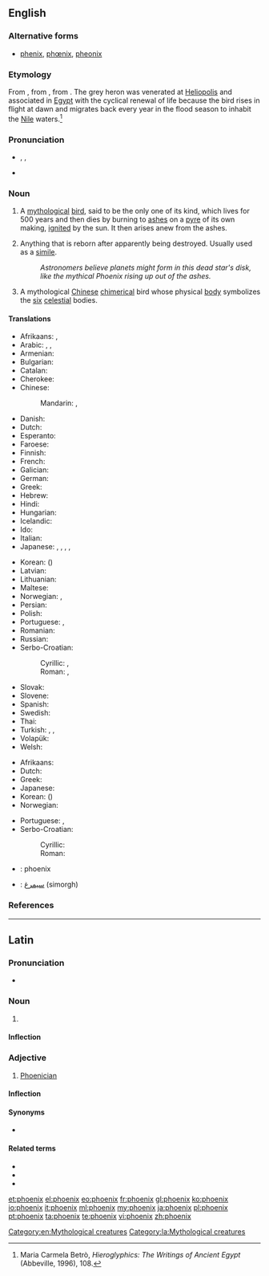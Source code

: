 {{also|Phoenix}}
==English==
{{wikipedia}}

===Alternative forms===
* [[phenix]], [[phœnix]], [[pheonix]]

===Etymology===
From {{etyl|la|en}} {{term|phoenīx|lang=la}}, from {{etyl|grc|en}} {{term|sc=polytonic|φοῖνιξ|tr=phoĩnix|lang=grc}}, from {{etyl|egy|en}} {{term|bnw||[[grey heron]]|tr=boinu|lang=egy}}. The grey heron was venerated at [[Heliopolis]] and associated in [[Egypt]] with the cyclical renewal of life because the bird rises in flight at dawn and migrates back every year in the flood season to inhabit the [[Nile]] waters.<ref>Maria Carmela Betrò, ''Hieroglyphics: The Writings of Ancient Egypt'' (Abbeville, 1996), 108.</ref>

===Pronunciation===
* {{enPR|fē'nĭks}}, {{IPA|/ˈfiːnɪks/}}, {{X-SAMPA|/"fi:nIks/}}
* {{rhymes|iːnɪks}}

===Noun===
{{en-noun|phoenix|phoenixes}}

# {{context|mythology|lang=en}} A [[mythological]] [[bird]], said to be the only one of its kind, which lives for 500 years and then dies by burning to [[ash]]es on a [[pyre]] of its own making, [[ignite]]d by the sun.  It then arises anew from the ashes.
# {{context|figuratively|lang=en}} Anything that is reborn after apparently being destroyed. Usually used as a [[simile]].
#: ''Astronomers believe planets might form in this dead star's disk, like the mythical Phoenix rising up out of the ashes.''
# {{context|mythology|lang=en}} A mythological [[Chinese]] [[chimerical]] bird whose physical [[body]] symbolizes the [[six]] [[celestial]] bodies.

====Translations====
{{trans-top|mythological bird}}
* Afrikaans: {{t|af|feniks}}, {{t|af|feniksvoël}}
* Arabic: {{t|ar|عنقاء|tr=3anqaa'|sc=Arab}}, {{t|ar|فينيكس|tr=finiks|sc=Arab}}, {{t|ar|فقنس|m|tr=fuqnus |sc=Arab}}
* Armenian: {{t|hy|փյունիկ|tr=p’yunik}}
* Bulgarian: {{t|bg|феникс|m|tr=feniks}}
* Catalan: {{t|ca|fènix|m}}
* Cherokee: {{t|chr|ᏧᎴᎯᏌᏅᎯ|sc=Cher}}
* Chinese:
*: Mandarin: {{t|cmn|鳳凰|sc=Hani}}, {{t+|cmn|凤凰|tr=fènghuáng|sc=Hani}}
* Danish: {{t|da|føniks|c}}
* Dutch: {{t|nl|feniks|m}}
* Esperanto: {{t|eo|fenikso}}
* Faroese: {{t|fo|føniks|m}}
* Finnish: {{t|fi|feeniks}}
* French: {{t+|fr|phénix|m}}
* Galician: {{t+|gl|fénix|f}}
* German: {{t+|de|Phönix}}
* Greek: {{t+|el|φοίνικας|m|tr=foínikas}}
* Hebrew: {{t|he|עוף החול}}
* Hindi: {{t|hi|अमरपक्षी|tr=amarapakṣī}}
* Hungarian: {{t+|hu|főnix}}
* Icelandic: {{t|is|fönix|m}}
* Ido: {{t+|io|fenixo}}
* Italian: {{t+|it|fenice|f}}
* Japanese: {{t|ja|鳳凰|tr=ほうおう, hōō|sc=Jpan}}, {{t+|ja|朱雀|tr=すざく, suzaku|sc=Jpan}}, {{t|ja|不死鳥|tr=ふしちょう, fushichō|sc=Jpan}}, {{t|ja|火の鳥|tr=ひのとり, hinotori|sc=Jpan}}, {{t|ja|フェニックス|tr=fenikkusu|sc=Jpan}}
{{trans-mid}}
* Korean: {{t|ko|불사조|tr=bulsajo|sc=Kore}} ({{t+|ko|不死鳥|sc=Kore}})
* Latvian: {{t|lv|fēnikss}}
* Lithuanian: {{t|lt|feniksas|m}}
* Maltese: {{t|mt|Feniċju}}
* Norwegian: {{t+|no|føniks|m}}, {{t|no|ildfugl|m}}
* Persian: {{t|fa|ققنس|tr=qaqnos}}
* Polish: {{t+|pl|feniks|m}}
* Portuguese: {{t|pt|fênix|f}} {{qualifier|Brazil}}, {{t+|pt|fénix|f}} {{qualifier|Portugal}}
* Romanian: {{t|ro|fenix|m}}
* Russian: {{t+|ru|феникс|m|tr=féniks}}
* Serbo-Croatian:
*: Cyrillic: {{t|sh|феникс|m}}, {{t|sh|жар-птица|f}}
*: Roman: {{t|sh|feniks|m}}, {{t|sh|žar-ptica|f}}
* Slovak: {{t|sk|fénix|m}}
* Slovene: {{t+|sl|feniks|m}}
* Spanish: {{t+|es|fénix|m}}
* Swedish: {{t+|sv|fenix|c}}
* Thai: {{t|th|นกฟีนิกซ์}}
* Turkish: {{t+|tr|Anka}}, {{t+|tr|Zümrüdüanka}}, {{t+|tr|Simurg}}
* Volapük: {{t+|vo|fönig}}
* Welsh: {{t|cy|ffenics|m}}
{{trans-bottom}}

{{trans-top|anything reborn after apparently being destroyed}}
* Afrikaans: {{t|af|feniks}}
* Dutch: {{t|nl|feniks|m}}
* Greek: {{t+|el|φοίνικας|m|tr=foínikas|sc=Grek}}
* Japanese: {{t|ja|不死鳥|tr=ふしちょう, fushichō|sc=Jpan}}
* Korean: {{t|ko|불사조|tr=bulsajo|sc=Kore}} ({{t+|ko|不死鳥|sc=Kore}})
* Norwegian: {{t+|no|føniks|m}}
{{trans-mid}}
* Portuguese: {{t|pt|fênix|f}} {{qualifier|Brazil}}, {{t+|pt|fénix|f}} {{qualifier|Portugal}}
* Serbo-Croatian:
*: Cyrillic: {{t|sh|феникс|m}}
*: Roman: {{t|sh|feniks|m}}
{{trans-bottom}}

{{checktrans-top}}
* {{ttbc|id}}: phoenix
{{trans-mid}}
* {{ttbc|fa}}: [[سیمرغ]] (simorgh)
{{trans-bottom}}

===References===
<references/>

[[Category:en:Mythological creatures]]

----

==Latin==

===Pronunciation===
* {{a|Classical}} {{IPA|/ˈpʰoi.niːks/|lang=la}}

===Noun===
{{la-noun|phoenīx|phoenicis|phoenīcis|f|third}}

# {{l|en|phoenix}}

====Inflection====
{{la-decl-3rd-I|phoenīx|phoenīc}}

===Adjective===
{{la-adj-3rd-1E|phoenīx|phoenicis|phoenīcis}}

# [[Phoenician]]

====Inflection====
{{la-decl-3rd-1E-PAR|phoenīx|phoenīc}}

====Synonyms====
* {{sense|Phoenician}} {{l|la|phoenīcius}}

====Related terms====
* {{l|la|Phoenīcia}}
* {{l|la|phoenīcius}}
* {{l|la|phoenīx}}

[[Category:la:Mythological creatures]]

[[et:phoenix]]
[[el:phoenix]]
[[eo:phoenix]]
[[fr:phoenix]]
[[gl:phoenix]]
[[ko:phoenix]]
[[io:phoenix]]
[[it:phoenix]]
[[ml:phoenix]]
[[my:phoenix]]
[[ja:phoenix]]
[[pl:phoenix]]
[[pt:phoenix]]
[[ta:phoenix]]
[[te:phoenix]]
[[vi:phoenix]]
[[zh:phoenix]]